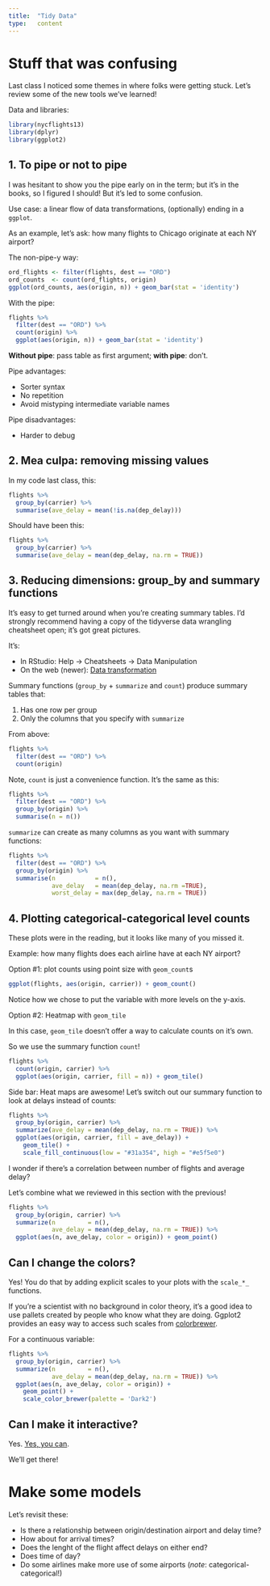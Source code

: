 ```yaml
---
title:  "Tidy Data"
type:   content
---
```


# Stuff that was confusing

Last class I noticed some themes in where folks were getting stuck.  Let's review some of the new tools we've learned!

Data and libraries:

```r
library(nycflights13)
library(dplyr)
library(ggplot2)
```

## 1.  To pipe or not to pipe

I was hesitant to show you the pipe early on in the term; but it's in the books, so I figured I should!  But it's led to some confusion.

Use case:  a linear flow of data transformations, (optionally) ending in a `ggplot`.

As an example, let's ask:  how many flights to Chicago originate at each NY airport?

The non-pipe-y way:
```r
ord_flights <- filter(flights, dest == "ORD")
ord_counts  <- count(ord_flights, origin)
ggplot(ord_counts, aes(origin, n)) + geom_bar(stat = 'identity')
```

With the pipe:
```r
flights %>%
  filter(dest == "ORD") %>%
  count(origin) %>%
  ggplot(aes(origin, n)) + geom_bar(stat = 'identity')
```

**Without pipe**: pass table as first argument; **with pipe**: don't.

Pipe advantages:

* Sorter syntax
* No repetition
* Avoid mistyping intermediate variable names

Pipe disadvantages:

* Harder to debug

## 2.  Mea culpa:  removing missing values

In my code last class, this:

```r
flights %>% 
  group_by(carrier) %>% 
  summarise(ave_delay = mean(!is.na(dep_delay)))
```

Should have been this:

```r
flights %>% 
  group_by(carrier) %>% 
  summarise(ave_delay = mean(dep_delay, na.rm = TRUE))
```

## 3.  Reducing dimensions:  group_by and summary functions

It's easy to get turned around when you're creating summary tables.  I'd strongly recommend having a copy of the tidyverse data wrangling cheatsheet open; it's got great pictures.

It's:

* In RStudio:  Help -> Cheatsheets -> Data Manipulation
* On the web (newer):  [Data transformation](https://github.com/rstudio/cheatsheets/raw/master/source/pdfs/data-transformation-cheatsheet.pdf)

Summary functions (`group_by` + `summarize` and `count`) produce summary tables that:

1.  Has one row per group
2.  Only the columns that you specify with `summarize`

From above:

```r
flights %>%
  filter(dest == "ORD") %>%
  count(origin)
```

Note, `count` is just a convenience function.  It's the same as this:

```r
flights %>%
  filter(dest == "ORD") %>%
  group_by(origin) %>%
  summarise(n = n())
```

`summarize` can create as many columns as you want with summary functions:

```r
flights %>%
  filter(dest == "ORD") %>%
  group_by(origin) %>%
  summarise(n           = n(), 
            ave_delay   = mean(dep_delay, na.rm =TRUE), 
            worst_delay = max(dep_delay, na.rm = TRUE))
```

## 4.  Plotting categorical-categorical level counts

These plots were in the reading, but it looks like many of you missed it.

Example:  how many flights does each airline have at each NY airport?

Option #1:  plot counts using point size with `geom_count`s

```r
ggplot(flights, aes(origin, carrier)) + geom_count()
```

Notice how we chose to put the variable with more levels on the y-axis.

Option #2: Heatmap with `geom_tile`

In this case, `geom_tile` doesn't offer a way to calculate counts on it's own.

So we use the summary function `count`!

```r
flights %>%
  count(origin, carrier) %>%
  ggplot(aes(origin, carrier, fill = n)) + geom_tile()
```

Side bar:  Heat maps are awesome!  Let's switch out our summary function to look at delays instead of counts:

```r
flights %>%
  group_by(origin, carrier) %>%
  summarize(ave_delay = mean(dep_delay, na.rm = TRUE)) %>%
  ggplot(aes(origin, carrier, fill = ave_delay)) + 
    geom_tile() + 
    scale_fill_continuous(low = "#31a354", high = "#e5f5e0")
```

I wonder if there's a correlation between number of flights and average delay?

Let's combine what we reviewed in this section with the previous!

```r
flights %>%
  group_by(origin, carrier) %>%
  summarize(n         = n(),
            ave_delay = mean(dep_delay, na.rm = TRUE)) %>%
  ggplot(aes(n, ave_delay, color = origin)) + geom_point()
```

## Can I change the colors?

Yes!  You do that by adding explicit scales to your plots with the `scale_*_` functions.

If you're a scientist with no background in color theory, it's a good idea to use pallets created by people who know what they are doing.  Ggplot2 provides an easy way to access such scales from [colorbrewer](http://r4ds.had.co.nz/graphics-for-communication.html#replacing-a-scale).

For a continuous variable:

```r
flights %>%
  group_by(origin, carrier) %>%
  summarize(n         = n(),
            ave_delay = mean(dep_delay, na.rm = TRUE)) %>%
  ggplot(aes(n, ave_delay, color = origin)) + 
    geom_point() +
    scale_color_brewer(palette = 'Dark2')
```

## Can I make it interactive?

Yes.  [Yes, you can](http://r4ds.had.co.nz/r-markdown-formats.html#interactivity).  

We'll get there!

# Make some models

Let's revisit these:

* Is there a relationship between origin/destination airport and delay time?
* How about for arrival times?
* Does the lenght of the flight affect delays on either end?
* Does time of day?
* Do some airlines make more use of some airports (*note*: categorical-categorical!)
